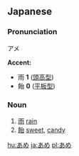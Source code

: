 ==Japanese==
===Pronunciation===
アメ

'''Accent:'''
*雨 '''1''' ([[頭高型]])
*飴 '''0''' ([[平板型]])

===Noun===

#[[雨]] [[rain]]
#[[飴]] [[sweet]], [[candy]]

[[hu:あめ]]
[[ja:あめ]]
[[pl:あめ]]
